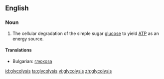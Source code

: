 ==English==

===Noun===
{{en-noun|-}}

# {{biology}} The cellular degradation of the simple sugar [[glucose]] to yield [[ATP]] as an energy source.

====Translations====

*Bulgarian: [[глюкоза]] {{f}}

[[id:glycolysis]]
[[ta:glycolysis]]
[[vi:glycolysis]]
[[zh:glycolysis]]